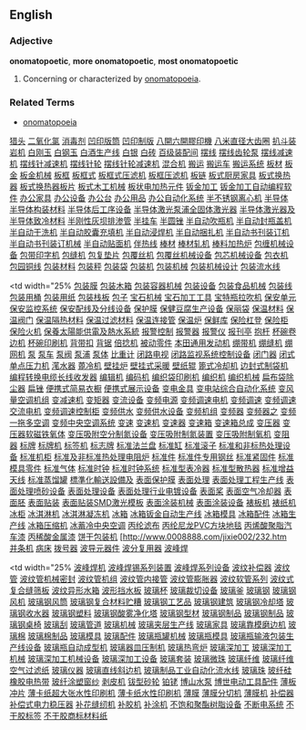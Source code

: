 ==English==

===Adjective===
'''onomatopoetic''', '''more onomatopoetic''', '''most onomatopoetic'''

# Concerning or characterized by [[onomatopoeia]].

===Related Terms===
*[[onomatopoeia]]
[http://www.city-headhunting.com 猎头]
[http://www.asp169.com/zhaoguan2.htm 二氧化氯]
[http://www.asp169.com/zhaoguan.htm 消毒剂]
[http://www.0008888.com/jixie002/001.htm 凹印版筒]
[http://www.0008888.com/jixie002/002.htm 凹印制版]
[http://www.0008888.com/jixie002/003.htm 八開六開膠印機]
[http://www.0008888.com/jixie002/004.htm 八米直径大齿圈]
[http://www.0008888.com/jixie002/005.htm 扒斗装岩机]
[http://www.0008888.com/jixie002/006.htm 白刚玉]
[http://www.0008888.com/jixie002/007.htm 白钢玉]
[http://www.0008888.com/jixie002/008.htm 白酒生产线]
[http://www.0008888.com/jixie002/009.htm 白银]
[http://www.0008888.com/jixie002/010.htm 白砖]
[http://www.0008888.com/jixie002/011.htm 百级装配间]
[http://www.0008888.com/jixie002/012.htm 摆线]
[http://www.0008888.com/jixie002/013.htm 摆线齿轮泵]
[http://www.0008888.com/jixie002/014.htm 摆线减速机]
[http://www.0008888.com/jixie002/015.htm 摆线针减速机]
[http://www.0008888.com/jixie002/016.htm 摆线针轮]
[http://www.0008888.com/jixie002/017.htm 摆线针轮减速机]
[http://www.0008888.com/jixie002/018.htm 混合机]
[http://www.0008888.com/jixie002/019.htm 搬运]
[http://www.0008888.com/jixie002/020.htm 搬运车]
[http://www.0008888.com/jixie002/021.htm 搬运系统]
[http://www.0008888.com/jixie002/022.htm 板材]
[http://www.0008888.com/jixie002/023.htm 板金]
[http://www.0008888.com/jixie002/024.htm 板金机械]
[http://www.0008888.com/jixie002/025.htm 板框]
[http://www.0008888.com/jixie002/026.htm 板框式]
[http://www.0008888.com/jixie002/027.htm 板框式压滤机]
[http://www.0008888.com/jixie002/028.htm 板框压滤机]
[http://www.0008888.com/jixie002/029.htm 板链]
[http://www.0008888.com/jixie002/030.htm 板式厨房家具]
[http://www.0008888.com/jixie002/031.htm 板式换热器]
[http://www.0008888.com/jixie002/032.htm 板式换热器板片]
[http://www.0008888.com/jixie002/033.htm 板式木工机械]
[http://www.0008888.com/jixie002/034.htm 板状电加热元件]
[http://www.0008888.com/jixie002/035.htm 钣金加工]
[http://www.0008888.com/jixie002/036.htm 钣金加工自动编程软件]
[http://www.0008888.com/jixie002/037.htm 办公家具]
[http://www.0008888.com/jixie002/038.htm 办公设备]
[http://www.0008888.com/jixie002/039.htm 办公台]
[http://www.0008888.com/jixie002/040.htm 办公用品]
[http://www.0008888.com/jixie002/041.htm 办公自动化系统]
[http://www.0008888.com/jixie002/042.htm 半不锈钢离心机]
[http://www.0008888.com/jixie002/043.htm 半导体]
[http://www.0008888.com/jixie002/044.htm 半导体构装材料]
[http://www.0008888.com/jixie002/045.htm 半导体后工序设备]
[http://www.0008888.com/jixie002/046.htm 半导体激光泵浦全固体激光器]
[http://www.0008888.com/jixie002/047.htm 半导体激光器及]
[http://www.0008888.com/jixie002/048.htm 半导体致冷材料]
[http://www.0008888.com/jixie002/049.htm 半刚性灰坝排渗管]
[http://www.0008888.com/jixie002/050.htm 半挂车]
[http://www.0008888.com/jixie002/051.htm 半圆锉]
[http://www.0008888.com/jixie002/052.htm 半自动吹瓶机]
[http://www.0008888.com/jixie002/053.htm 半自动封瓶盖机]
[http://www.0008888.com/jixie002/054.htm 半自动干洗机]
[http://www.0008888.com/jixie002/055.htm 半自动胶囊充填机]
[http://www.0008888.com/jixie002/055.htm 半自动浸焊机]
[http://www.0008888.com/jixie002/056.htm 半自动捆扎机]
[http://www.0008888.com/jixie002/057.htm 半自动书刊装订机]
[http://www.0008888.com/jixie002/058.htm 半自动书刊装订机械]
[http://www.0008888.com/jixie002/059.htm 半自动贴面机]
[http://www.0008888.com/jixie002/060.htm 伴热线]
[http://www.0008888.com/jixie002/061.htm 棒材]
[http://www.0008888.com/jixie002/062.htm 棒材轧机]
[http://www.0008888.com/jixie002/063.htm 棒料加热炉]
[http://www.0008888.com/jixie002/064.htm 包缠机械设备]
[http://www.0008888.com/jixie002/065.htm 包带印字机]
[http://www.0008888.com/jixie002/066.htm 包缝机]
[http://www.0008888.com/jixie002/067.htm 包复垫片]
[http://www.0008888.com/jixie002/068.htm 包覆丝机]
[http://www.0008888.com/jixie002/069.htm 包覆丝机械设备]
[http://www.0008888.com/jixie002/070.htm 包芯机械设备]
[http://www.0008888.com/jixie002/071.htm 包衣机]
[http://www.0008888.com/jixie002/072.htm 包园铜线]
[http://www.0008888.com/jixie002/073.htm 包装材料]
[http://www.0008888.com/jixie002/074.htm 包装秤]
[http://www.0008888.com/jixie002/075.htm 包装袋]
[http://www.0008888.com/jixie002/076.htm 包装机]
[http://www.0008888.com/jixie002/077.htm 包装机械]
[http://www.0008888.com/jixie002/078.htm 包装机械设计]
[http://www.0008888.com/jixie002/079.htm 包装流水线]
<br>
</font> </td>
<td width="25% [http://www.0008888.com/jixie002/080.htm 包装膜]
[http://www.0008888.com/jixie002/081.htm 包装木箱]
[http://www.0008888.com/jixie002/082.htm 包装容器机械]
[http://www.0008888.com/jixie002/083.htm 包装设备]
[http://www.0008888.com/jixie002/084.htm 包装食品机械]
[http://www.0008888.com/jixie002/085.htm 包装线]
[http://www.0008888.com/jixie002/086.htm 包装用桶]
[http://www.0008888.com/jixie002/087.htm 包装用纸]
[http://www.0008888.com/jixie002/088.htm 包装栈板]
[http://www.0008888.com/jixie002/089.htm 包子]
[http://www.0008888.com/jixie002/090.htm 宝石机械]
[http://www.0008888.com/jixie002/091.htm 宝石加工工具]
[http://www.0008888.com/jixie002/092.htm 宝特瓶拉吹机]
[http://www.0008888.com/jixie002/093.htm 保安单元]
[http://www.0008888.com/jixie002/094.htm 保安监控系统]
[http://www.0008888.com/jixie002/095.htm 保安配线及分线设备]
[http://www.0008888.com/jixie002/096.htm 保护膜]
[http://www.0008888.com/jixie002/097.htm 保健豆腐生产设备]
[http://www.0008888.com/jixie002/098.htm 保丽袋]
[http://www.0008888.com/jixie002/099.htm 保温材料]
[http://www.0008888.com/jixie002/100.htm 保温阀门]
[http://www.0008888.com/jixie002/101.htm 保温隔热材料]
[http://www.0008888.com/jixie002/102.htm 保温过滤材料]
[http://www.0008888.com/jixie002/103.htm 保温连接管]
[http://www.0008888.com/jixie002/104.htm 保温炉]
[http://www.0008888.com/jixie002/105.htm 保鲜库]
[http://www.0008888.com/jixie002/106.htm 保险杠登]
[http://www.0008888.com/jixie002/107.htm 保险柜]
[http://www.0008888.com/jixie002/108.htm 保险火机]
[http://www.0008888.com/jixie002/109.htm 保養太陽能供電及熱水系統]
[http://www.0008888.com/jixie002/110.htm 报警控制]
[http://www.0008888.com/jixie002/111.htm 报警器]
[http://www.0008888.com/jixie002/112.htm 报警仪]
[http://www.0008888.com/jixie002/113.htm 报刊亭]
[http://www.0008888.com/jixie002/114.htm 抱杆]
[http://www.0008888.com/jixie002/115.htm 杯碗卷边机]
[http://www.0008888.com/jixie002/116.htm 杯碗印刷机]
[http://www.0008888.com/jixie002/117.htm 背带扣]
[http://www.0008888.com/jixie002/118.htm 背锯]
[http://www.0008888.com/jixie002/119.htm 倍捻机]
[http://www.0008888.com/jixie002/120.htm 被动零件]
[http://www.0008888.com/jixie002/121.htm 本田通用发动机]
[http://www.0008888.com/jixie002/122.htm 绷带机]
[http://www.0008888.com/jixie002/123.htm 绷缝机]
[http://www.0008888.com/jixie002/124.htm 绷网机]
[http://www.0008888.com/jixie002/125.htm 泵]
[http://www.0008888.com/jixie002/126.htm 泵车]
[http://www.0008888.com/jixie002/127.htm 泵阀]
[http://www.0008888.com/jixie002/128.htm 泵浦]
[http://www.0008888.com/jixie002/129.htm 泵体]
[http://www.0008888.com/jixie002/130.htm 比重计]
[http://www.0008888.com/jixie002/131.htm 闭路电视]
[http://www.0008888.com/jixie002/132.htm 闭路监视系统控制设备]
[http://www.0008888.com/jixie002/133.htm 闭门器]
[http://www.0008888.com/jixie002/134.htm 闭式单点压力机]
[http://www.0008888.com/jixie002/135.htm 滗水器]
[http://www.0008888.com/jixie002/136.htm 蓖冷机]
[http://www.0008888.com/jixie002/137.htm 壁挂炉]
[http://www.0008888.com/jixie002/138.htm 壁挂式采暖]
[http://www.0008888.com/jixie002/139.htm 壁纸辊]
[http://www.0008888.com/jixie002/140.htm 篦式冷却机]
[http://www.0008888.com/jixie002/141.htm 边封式制袋机]
[http://www.0008888.com/jixie002/142.htm 编程转换电缆长线收发器]
[http://www.0008888.com/jixie002/143.htm 编辑机]
[http://www.0008888.com/jixie002/144.htm 编码机]
[http://www.0008888.com/jixie002/145.htm 编织袋印刷机]
[http://www.0008888.com/jixie002/146.htm 编织机]
[http://www.0008888.com/jixie002/147.htm 编织机械]
[http://www.0008888.com/jixie002/148.htm 扁布袋除尘器]
[http://www.0008888.com/jixie002/149.htm 扁锉]
[http://www.0008888.com/jixie002/150.htm 便携式简易衣橱]
[http://www.0008888.com/jixie002/151.htm 便携式展示设备]
[http://www.0008888.com/jixie002/152.htm 变电金具]
[http://www.0008888.com/jixie002/153.htm 变电站综合自动化系统]
[http://www.0008888.com/jixie002/154.htm 变风量空调机组]
[http://www.0008888.com/jixie002/155.htm 变减速机]
[http://www.0008888.com/jixie002/156.htm 变矩器]
[http://www.0008888.com/jixie002/157.htm 变流设备]
[http://www.0008888.com/jixie002/158.htm 变频电源]
[http://www.0008888.com/jixie002/159.htm 变频调速电机]
[http://www.0008888.com/jixie002/160.htm 变频调速]
[http://www.0008888.com/jixie002/161.htm 变频调速交流电机]
[http://www.0008888.com/jixie002/162.htm 变频调速控制柜]
[http://www.0008888.com/jixie002/163.htm 变频供水]
[http://www.0008888.com/jixie002/164.htm 变频供水设备]
[http://www.0008888.com/jixie002/165.htm 变频机组]
[http://www.0008888.com/jixie002/166.htm 变频器]
[http://www.0008888.com/jixie002/167.htm 变频器之]
[http://www.0008888.com/jixie002/168.htm 变频一拖多空调]
[http://www.0008888.com/jixie002/169.htm 变频中央空调系统]
[http://www.0008888.com/jixie002/170.htm 变速]
[http://www.0008888.com/jixie002/171.htm 变速机]
[http://www.0008888.com/jixie002/172.htm 变速器]
[http://www.0008888.com/jixie002/173.htm 变速箱]
[http://www.0008888.com/jixie002/174.htm 变速箱总成]
[http://www.0008888.com/jixie002/175.htm 变压器]
[http://www.0008888.com/jixie002/176.htm 变压器软磁铁氧体]
[http://www.0008888.com/jixie002/177.htm 变压吸附空分制氮设备]
[http://www.0008888.com/jixie002/178.htm 变压吸附制氮装置]
[http://www.0008888.com/jixie002/179.htm 变压吸附制氧机]
[http://www.0008888.com/jixie002/180.htm 变阻器]
[http://www.0008888.com/jixie002/181.htm 标牌]
[http://www.0008888.com/jixie002/182.htm 标牌机]
[http://www.0008888.com/jixie002/183.htm 标签机]
[http://www.0008888.com/jixie002/184.htm 标志牌]
[http://www.0008888.com/jixie002/185.htm 标准法兰盘]
[http://www.0008888.com/jixie002/186.htm 标准缸]
[http://www.0008888.com/jixie002/187.htm 标准滚子]
[http://www.0008888.com/jixie002/188.htm 标准和非标热处理设备]
[http://www.0008888.com/jixie002/189.htm 标准机柜]
[http://www.0008888.com/jixie002/190.htm 标准及非标准热处理电阻炉]
[http://www.0008888.com/jixie002/191.htm 标准件]
[http://www.0008888.com/jixie002/192.htm 标准件专用钢丝]
[http://www.0008888.com/jixie002/193.htm 标准紧固件]
[http://www.0008888.com/jixie002/194.htm 标准模具零件]
[http://www.0008888.com/jixie002/195.htm 标准气体]
[http://www.0008888.com/jixie002/196.htm 标准时钟]
[http://www.0008888.com/jixie002/197.htm 标准时钟系统]
[http://www.0008888.com/jixie002/198.htm 标准型表冷器]
[http://www.0008888.com/jixie002/199.htm 标准型散热器]
[http://www.0008888.com/jixie002/200.htm 标准增益天线]
[http://www.0008888.com/jixie002/201.htm 标准蒸馏罐]
[http://www.0008888.com/jixie002/202.htm 標準化輸送設備及]
[http://www.0008888.com/jixie002/203.htm 表面保护膜]
[http://www.0008888.com/jixie002/204.htm 表面处理]
[http://www.0008888.com/jixie002/205.htm 表面处理工程生产线]
[http://www.0008888.com/jixie002/206.htm 表面处理喷砂设备]
[http://www.0008888.com/jixie002/207.htm 表面处理设备]
[http://www.0008888.com/jixie002/208.htm 表面处理行业电镀设备]
[http://www.0008888.com/jixie002/209.htm 表面桨]
[http://www.0008888.com/jixie002/210.htm 表面空气冷却器]
[http://www.0008888.com/jixie002/211.htm 表面胚]
[http://www.0008888.com/jixie002/212.htm 表面贴装]
[http://www.0008888.com/jixie002/213.htm 表面贴装SMD激光模板]
[http://www.0008888.com/jixie002/214.htm 表面涂装机械]
[http://www.0008888.com/jixie002/215.htm 表面涂装设备]
[http://www.0008888.com/jixie002/216.htm 裱板机]
[http://www.0008888.com/jixie002/217.htm 裱纸机]
[http://www.0008888.com/jixie002/218.htm 冰柜]
[http://www.0008888.com/jixie002/219.htm 冰淇淋机]
[http://www.0008888.com/jixie002/220.htm 冰淇淋凝冻机]
[http://www.0008888.com/jixie002/221.htm 冰箱]
[http://www.0008888.com/jixie002/222.htm 冰箱钣金自动生产线]
[http://www.0008888.com/jixie002/223.htm 冰箱模具]
[http://www.0008888.com/jixie002/224.htm 冰箱配件]
[http://www.0008888.com/jixie002/225.htm 冰箱生产线]
[http://www.0008888.com/jixie002/226.htm 冰箱压缩机]
[http://www.0008888.com/jixie002/227.htm 冰蓄冷中央空调]
[http://www.0008888.com/jixie002/228.htm 丙纶滤布]
[http://www.0008888.com/jixie002/229.htm 丙纶尼龙PVC方块地毯]
[http://www.0008888.com/jixie002/230.htm 丙烯酸聚脂汽车漆]
[http://www.0008888.com/jixie002/231.htm 丙稀酸金属漆]
[http://www.0008888.com/jixie002/232.htm 饼干包装机]
[http://www.0008888.com/jixie002/232.htm </a>[http://www.0008888.com/jixie002/233.htm 并条机]
[http://www.0008888.com/jixie002/234.htm 病床]
[http://www.0008888.com/jixie002/235.htm 拨号器]
[http://www.0008888.com/jixie002/236.htm 波导元器件]
[http://www.0008888.com/jixie002/237.htm 波分复用器]
[http://www.0008888.com/jixie002/238.htm 波峰焊]</font></td>
<td width="25% [http://www.0008888.com/jixie002/239.htm 波峰焊机]
[http://www.0008888.com/jixie002/240.htm 波峰焊锡系列装置]
[http://www.0008888.com/jixie002/241.htm 波峰焊系列设备]
[http://www.0008888.com/jixie002/242.htm 波纹补偿器]
[http://www.0008888.com/jixie002/243.htm 波纹管]
[http://www.0008888.com/jixie002/244.htm 波纹管机械密封]
[http://www.0008888.com/jixie002/245.htm 波纹管机组]
[http://www.0008888.com/jixie002/246.htm 波纹管内接管]
[http://www.0008888.com/jixie002/247.htm 波纹管膨胀器]
[http://www.0008888.com/jixie002/248.htm 波纹软管系列]
[http://www.0008888.com/jixie002/249.htm 波纹式复合缝筛板]
[http://www.0008888.com/jixie002/250.htm 波纹异形水箱]
[http://www.0008888.com/jixie002/251.htm 波形挡水板]
[http://www.0008888.com/jixie002/252.htm 玻璃杯]
[http://www.0008888.com/jixie002/253.htm 玻璃裁切设备]
[http://www.0008888.com/jixie002/254.htm 玻璃釜]
[http://www.0008888.com/jixie002/255.htm 玻璃钢]
[http://www.0008888.com/jixie002/256.htm 玻璃钢风机]
[http://www.0008888.com/jixie002/257.htm 玻璃钢风筒]
[http://www.0008888.com/jixie002/258.htm 玻璃钢复合材料贮糟]
[http://www.0008888.com/jixie002/259.htm 玻璃钢工艺品]
[http://www.0008888.com/jixie002/260.htm 玻璃钢建筑]
[http://www.0008888.com/jixie002/261.htm 玻璃钢冷却塔]
[http://www.0008888.com/jixie002/262.htm 玻璃钢收水器]
[http://www.0008888.com/jixie002/263.htm 玻璃钢塑料]
[http://www.0008888.com/jixie002/264.htm 玻璃钢酸雾净化塔]
[http://www.0008888.com/jixie002/265.htm 玻璃钢型材]
[http://www.0008888.com/jixie002/266.htm 玻璃钢制品]
[http://www.0008888.com/jixie002/267.htm 玻璃钢制品]
[http://www.0008888.com/jixie002/268.htm 玻璃钢桌椅]
[http://www.0008888.com/jixie002/269.htm 玻璃刮]
[http://www.0008888.com/jixie002/270.htm 玻璃管道]
[http://www.0008888.com/jixie002/271.htm 玻璃机械]
[http://www.0008888.com/jixie002/272.htm 玻璃夹层生产线]
[http://www.0008888.com/jixie002/273.htm 玻璃家具]
[http://www.0008888.com/jixie002/274.htm 玻璃靠模磨边机]
[http://www.0008888.com/jixie002/275.htm 玻璃棉]
[http://www.0008888.com/jixie002/276.htm 玻璃棉制品]
[http://www.0008888.com/jixie002/277.htm 玻璃模具]
[http://www.0008888.com/jixie002/278.htm 玻璃配件]
[http://www.0008888.com/jixie002/279.htm 玻璃瓶罐机械]
[http://www.0008888.com/jixie002/280.htm 玻璃瓶模具]
[http://www.0008888.com/jixie002/281.htm 玻璃瓶输液包装生产线设备]
[http://www.0008888.com/jixie002/282.htm 玻璃瓶自动成型机]
[http://www.0008888.com/jixie002/283.htm 玻璃器皿压制机]
[http://www.0008888.com/jixie002/284.htm 玻璃热弯炉]
[http://www.0008888.com/jixie002/285.htm 玻璃深加工]
[http://www.0008888.com/jixie002/286.htm 玻璃深加工机械]
[http://www.0008888.com/jixie002/287.htm 玻璃深加工机械设备]
[http://www.0008888.com/jixie002/288.htm 玻璃深加工设备]
[http://www.0008888.com/jixie002/289.htm 玻璃套装]
[http://www.0008888.com/jixie002/290.htm 玻璃微珠]
[http://www.0008888.com/jixie002/291.htm 玻璃纤维]
[http://www.0008888.com/jixie002/292.htm 玻璃纤维空气过滤纸]
[http://www.0008888.com/jixie002/293.htm 玻璃仪器]
[http://www.0008888.com/jixie002/294.htm 玻璃直线斜边机]
[http://www.0008888.com/jixie002/295.htm 玻璃制品工业自动化流水线]
[http://www.0008888.com/jixie002/296.htm 玻璃珠]
[http://www.0008888.com/jixie002/297.htm 玻纤硅橡胶电热带]
[http://www.0008888.com/jixie002/298.htm 玻纤涂塑窗纱]
[http://www.0008888.com/jixie002/299.htm 剥皮机]
[http://www.0008888.com/jixie002/300.htm 钹型砂轮]
[http://www.0008888.com/jixie002/301.htm 铂铑]
[http://www.0008888.com/jixie002/302.htm 博山水泵]
[http://www.0008888.com/jixie002/303.htm 博世电动工具配件]
[http://www.0008888.com/jixie002/304.htm 薄板冲片]
[http://www.0008888.com/jixie002/305.htm 薄卡纸超大张水性印刷机]
[http://www.0008888.com/jixie002/306.htm 薄卡纸水性印刷机]
[http://www.0008888.com/jixie002/307.htm 薄膜]
[http://www.0008888.com/jixie002/308.htm 薄膜分切机]
[http://www.0008888.com/jixie002/309.htm 薄膜机]
[http://www.0008888.com/jixie002/310.htm 补偿器]
[http://www.0008888.com/jixie002/311.htm 补偿式电力稳压器]
[http://www.0008888.com/jixie002/312.htm 补花缝纫机]
[http://www.0008888.com/jixie002/313.htm 补胶机]
[http://www.0008888.com/jixie002/314.htm 补涂机]
[http://www.0008888.com/jixie002/315.htm 不饱和聚酯树脂设备]
[http://www.0008888.com/jixie002/316.htm 不断电系统]
[http://www.0008888.com/jixie002/317.htm 不干胶标签]
[http://www.0008888.com/jixie002/318.htm 不干胶商标材料纸]
